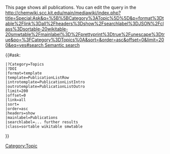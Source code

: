 This page shows all publications. You can edit the query in the [[http://chemwiki.scc.kit.edu/main/mediawiki/index.php?title=Special:Ask&q=%5B%5BCategory%3ATopic%5D%5D&p=format%3Dtable%2Flink%3Dall%2Fheaders%3Dshow%2Fsearchlabel%3DJSON%2Fclass%3Dsortable-20wikitable-20smwtable%2Fmainlabel%3D%2Fprettyprint%3Dtrue%2Funescape%3Dtrue&po=%3FCategory%3DTopics%0A&sort=&order=asc&offset=0&limit=200&eq=yes#search Semantic search]]

{{#ask: [[Category:Topic]]
 |?Category=Topics
 |?DOI
 |format=template
 |template=PublicationListRow
 |introtemplate=PublicationListIntro
 |outrotemplate=PublicationListOutro
 |limit=200
 |offset=0
 |link=all
 |sort=
 |order=asc
 |headers=show
 |mainlabel=Publications
 |searchlabel=... further results
 |class=sortable wikitable smwtable
}}
